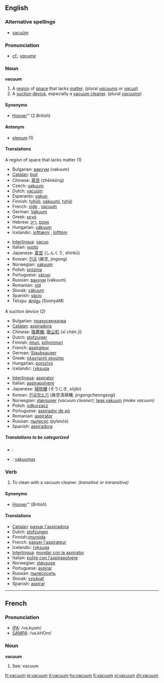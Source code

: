 ==English==

===Alternative spellings===
*[[vacuüm]]

===Pronunciation===
*{{IPA|/ˈvæ.kjuˌʌm̩̩/}} ''[[cf.]]: [[vacume#Pronunciation|vacume]]''

===Noun===
'''vacuum'''

# A [[region]] of [[space]] that lacks [[matter]]. (plural ''[[vacuums]]'' or ''[[vacua]]'')
# A [[suction]] [[device]], especially a [[vacuum cleaner]]. (plural ''[[vacuums]]'')

====Synonyms====
*[[Hoover]]™ (2 ''British'')

====Antonym====
*[[plenum]] (1)

====Translations====
;A region of space that lacks matter (1)
{{top}}
*Bulgarian: [[вакуум]] (vakuum) {{m}}
*[[Catalan]]: [[buit]] {{m}}
*Chinese: [[真空]] (zhēnkōng)
*Czech: [[vakuum]] {{n}}
*Dutch: [[vacuüm]] {{n}}
*Esperanto: [[vakuo]]
*Finnish: [[tyhjiö]], [[vakuumi]], [[tyhjö]]
*French: [[vide]] {{m}}, [[vacuum#French|vacuum]] {{m}}
*German: [[Vakuum]] {{n}}
*Greek: [[κενό]] {{n}}
*Hebrew: [[ואקום]] {{m}} ,[[ריק]] {{m}}
*Hungarian: [[vákuum]]
*Icelandic: [[lofttæmi]] {{n}}, [[lofttóm]] {{n}}
{{mid}}
*[[Interlingua]]: [[vacuo]]
*Italian: [[vuoto]] {{m}}
*Japanese: [[真空]] (しんくう, shinkū)
*Korean: [[진공]] (眞空, jingong)
*Norwegian: [[vakuum]] {{n}}
*Polish: [[próżnia]] {{f}}
*Portuguese: [[vácuo]] {{m}}
*Russian: [[вакуум]] (vákuum) {{m}}
*Romanian: [[vid]] {{n}}
*Slovak: [[vákuum]]
*Spanish: [[vacío]] {{m}}
*Telugu: [[శూన్యం]] (SoonyaM)
{{bottom}}

;A suction device (2)
{{top}}
*Bulgarian: [[прахосмукачка]] {{f}}
*[[Catalan]]: [[aspiradora]] {{f}}
*Chinese: [[吸塵機]], [[吸尘机]] (xī chén jī)
*Dutch: [[stofzuiger]] {{m}}
*Finnish: [[imuri]], [[pölynimuri]]
*French: [[aspirateur]] {{m}}
*German: [[Staubsauger]] {{m}}
*Greek: [[ηλεκτριτή σκούπα]] {{f}}
*Hungarian: [[porszívó]]
*Icelandic: [[ryksuga]] {{f}}
{{mid}}
*[[Interlingua]]: [[aspirator]]
*Italian: [[aspirapolvere]] {{m}}
*Japanese: [[掃除機]] (そうじき, sōjiki)
*Korean: [[진공청소기]] (眞空淸掃機, jingongcheongsogi)
*Norwegian: [[støvsuger]] ''(vacuum cleaner)''; [[lage vakuum]] ''(make vacuum)''
*Polish: [[odkurzacz]] {{m}}
*Portuguese: [[aspirador de pó]] {{m}}
*Romanian: [[aspirator]] {{n}}
*Russian: [[пылесос]] (pylesós) {{m}}
*Spanish: [[aspiradora]] {{f}}
{{bottom}}

=====Translations to be categorized=====
{{checktrans}}
{{top}}
*{{ttbc|Arabic}}: {{ARchar|[[فراغ]]}}
*{{ttbc|Lithuanian}}: [[vakuumas]] {{m}}
{{bottom}}

<!-- This is not an adjective - it's a noun used as a qualifier
===Verb===
'''vacuum'''
#Producing, containing, or using a [[vacuum]]. (''vacuum cleaner'', ''vacuum pump'')

====Translations====
*[[Portuguese]]: [[a]] [[vácuo]]
 -->

===Verb===
{{en-verb}}

# To clean with a vacuum cleaner.  ''(transitive or intransitive)''

====Synonyms====
*[[Hoover]]™ (''British'')

====Translations====
*[[Catalan]]: [[passar l'aspiradora]]
*Dutch: [[stofzuigen]]
*Finnish:[[imuroida]]
*French: [[passer l'aspirateur]]
*Icelandic: [[ryksuga]]
*[[Interlingua]]: [[mundar con le aspirator]]
*Italian: [[pulire con l'aspirapolvere]]
*Norwegian:  [[støvsuge]]
*Portuguese: [[aspirar]]
*Russian: [[пылесосить]]
*Slovak: [[vysávať]]
*Spanish: [[aspirar]]
----

==French==

===Pronunciation===
*[[w:IPA|IPA]]: /va.kɥɔm/
*[[w:SAMPA|SAMPA]]: /va.kHOm/

===Noun===
'''vacuum'''
# See: vacuum

[[fr:vacuum]]
[[io:vacuum]]
[[it:vacuum]]
[[hu:vacuum]]
[[fi:vacuum]]
[[vi:vacuum]]
[[zh:vacuum]]
